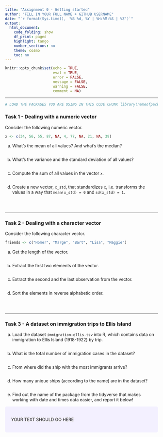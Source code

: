 ```yaml
---
title: "Assignment 0 - Getting started"
author: "FILL IN YOUR FULL NAME + GITHUB USERNAME"
date: "`r format(Sys.time(), '%B %d, %Y | %H:%M:%S | %Z')`"
output:
  html_document:
    code_folding: show
    df_print: paged
    highlight: tango
    number_sections: no
    theme: cosmo
    toc: no
---
```

  
<style>
div.answer {background-color:#f3f0ff; border-radius: 5px; padding: 20px;}
</style>

```r
knitr::opts_chunk$set(echo = TRUE,
                      eval = TRUE,
                      error = FALSE,
                      message = FALSE,
                      warning = FALSE,
                      comment = NA)
```

<!-- Do not forget to input your Github username in the YAML configuration up there --> 

***

```r
# LOAD THE PACKAGES YOU ARE USING IN THIS CODE CHUNK library(nameofpackage)
```


### Task 1 - Dealing with a numeric vector


Consider the following numeric vector.

```r
x <- c(34, 56, 55, 87, NA, 4, 77, NA, 21, NA, 39)
```

a)  What's the mean of all values? And what's the median?

```r

```

b) What's the variance and the standard deviation of all values?

```r

```

c) Compute the sum of all values in the vector `x`.

```r

```

d) Create a new vector, `x_std`, that standardizes `x`, i.e. transforms the values in a way that `mean(x_std) = 0` and `sd(x_std) = 1`.

```r

```

<br>

***

### Task 2 - Dealing with a character vector

Consider the following character vector.

```r
friends <- c("Homer", "Marge", "Bart", "Lisa", "Maggie")
```


a) Get the length of the vector.

```r

```

b) Extract the first two elements of the vector.

```r

```

c) Extract the second and the last observation from the vector.

```r

```

d) Sort the elements in reverse alphabetic order.

```r

```


<br>

***

### Task 3 - A dataset on immigration trips to Ellis Island

a) Load the dataset `immigration-ellis.tsv` into R, which contains data on immigration to Ellis Island (1918-1922) by trip.

```r

```

b) What is the total number of immigration cases in the dataset?

```r

```

c) From where did the ship with the most immigrants arrive?

```r

```

d) How many unique ships (according to the name) are in the dataset?

```r

```

e) Find out the name of the package from the tidyverse that makes working with date and times data easier, and report it below!


<!-- During this course, we will input our answers that include text inside the tag, as such:

<div class = "answer"> 
YOU PUT YOUR TEXT HERE
</div> 
 
Also, you will notice that the text you put inside here will not appear in your .html file.
That is because very similar to the # in our R scripts, this is a comment tag for html.
-->

<div class = "answer">

YOUR TEXT SHOULD GO HERE

</div>


